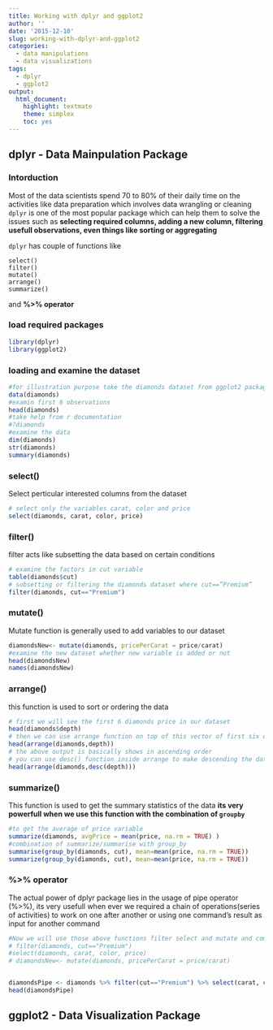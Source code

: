 ```yaml
---
title: Working with dplyr and ggplot2
author: ''
date: '2015-12-10'
slug: working-with-dplyr-and-ggplot2
categories:
  - data manipulations
  - data visualizations
tags:
  - dplyr
  - ggplot2
output: 
  html_document: 
    highlight: textmate
    theme: simplex
    toc: yes
---
```

## dplyr - Data Mainpulation Package

### Intorduction
Most of the data scientists spend 70 to 80% of their daily time on the activities like data preparation which involves data wrangling or cleaning `dplyr` is one of the most popular package which can help them to solve the issues such as **selecting required columns, adding a new column, filtering  usefull observations, even things like sorting or aggregating**    

`dplyr` has couple of functions like  

`select()`  
`filter()`  
`mutate()`  
`arrange()`   
`summarize()`  

and 
**%>% operator**

### load required packages
```r
library(dplyr)
library(ggplot2)
```


### loading and examine the dataset
```r
#for illustration purpose take the diamonds dataset from ggplot2 package and attached to this session
data(diamonds)
#examin first 6 observations
head(diamonds)
#take help from r documentation
#?diamonds
#examine the data
dim(diamonds)
str(diamonds)
summary(diamonds)
```
### select()
Select perticular interested columns from the dataset
```r
# select only the variables carat, color and price
select(diamonds, carat, color, price)
```

### filter()
filter acts like subsetting the data based on certain conditions
```r
# examine the factors in cut variable
table(diamonds$cut)
# subsetting or filtering the diamonds dataset where cut==”Premium”
filter(diamonds, cut=="Premium")
```
### mutate()
Mutate function is generally used to add variables to our dataset
```r
diamondsNew<- mutate(diamonds, pricePerCarat = price/carat)
#examine the new dataset whether new variable is added or not
head(diamondsNew)
names(diamondsNew)
```

### arrange()
this function is used to sort or ordering the data
```r
# first we will see the first 6 diamonds price in our dataset
head(diamonds$depth)
# then we can use arrange function on top of this vector of first six observationds of depth variable
head(arrange(diamonds,depth))
# the above output is basically shows in ascending order
# you can use desc() function inside arrange to make descending the data
head(arrange(diamonds,desc(depth)))
```

### summarize()
This function is used to get the summary statistics of the data
**its very powerfull when we use this function with the combination of `groupby`**
```r
#to get the average of price variable
summarize(diamonds, avgPrice = mean(price, na.rm = TRUE) )
#combination of summarize/summarise with group_by
summarise(group_by(diamonds, cut), mean=mean(price, na.rm = TRUE))
summarize(group_by(diamonds, cut), mean=mean(price, na.rm = TRUE))
```

### %>% operator
The actual power of dplyr package lies in the usage of pipe operator (%>%), its very usefull when ever we required a chain of operations(series of activities) to work on one after another or using one command's result as input for another command   
```r
#Now we will use those above functions filter select and mutate and combine them into one and get the result by using %>% operator  
# filter(diamonds, cut=="Premium")
#select(diamonds, carat, color, price)
# diamondsNew<- mutate(diamonds, pricePerCarat = price/carat)


diamondsPipe <- diamonds %>% filter(cut=="Premium") %>% select(carat, color, price) %>% mutate(pricePerCarat = price/carat)
head(diamondsPipe)
```




## ggplot2 - Data Visualization Package

